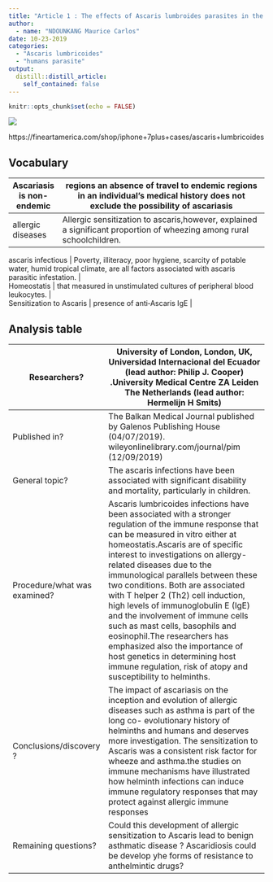 ```yaml
---
title: "Article 1 : The effects of Ascaris lumbroides parasites in the humain"
author:
  - name: "NDOUNKANG Maurice Carlos"
date: 10-23-2019
categories:
  - "Ascaris lumbricoides"
  - "humans parasite"
output:
  distill::distill_article:
    self_contained: false
---
```


```r
knitr::opts_chunk$set(echo = FALSE)
```
![](image/5441031.jpg)

https://fineartamerica.com/shop/iphone+7plus+cases/ascaris+lumbricoides


## Vocabulary

| Ascariasis is non-endemic  |  regions an absence of travel to endemic regions in an individual’s medical history does not exclude the possibility of ascariasis                      |
| -------------------------- | ------------------------------------------------------------------------------------------------------------------------------------------------------- |
| allergic diseases          | Allergic sensitization to ascaris,however, explained a significant proportion of wheezing among rural schoolchildren.                                   |

| ascaris infectious         |  Poverty, illiteracy, poor hygiene, scarcity of potable water, humid  tropical climate, are all  factors associated with ascaris parasitic infestation. |

| Homeostatis                |  that measured in unstimulated cultures of peripheral blood leukocytes.                                                                                 |

| Sensitization to Ascaris   |  presence of anti‐Ascaris IgE                                                                                              |


## Analysis table
                                                                                                                                                                

| Researchers?                 | University of London, London, UK, Universidad Internacional del Ecuador (lead author: Philip J. Cooper) .University Medical Centre ZA Leiden The Netherlands (lead author:  Hermelijn H Smits)                                                                                                                                                                                                                                                                                            |
| ---------------------------- | ------------------------------------------------------------------------------------------------------------------------------------------------------------------------------------------------------------------------------------------------------------------------------------------------------------------------------------------------------------------------------------------------------------------------------------------------------------------------------------------------------------------------------------------------------------------------------------------------------------------------------------------------------- |
| Published in?                | The Balkan Medical Journal published by Galenos Publishing House (04/07/2019). wileyonlinelibrary.com/journal/pim (12/09/2019)                                                                                                                                                                                       |
| General topic?               | The ascaris infections have been associated with significant disability and mortality, particularly in children.                                                                                                                                                                                                                                                                                                                                                   |
| Procedure/what was examined? |   Ascaris lumbricoides infections have been associated with a stronger regulation of the immune response that can be measured in vitro either at homeostatis.Ascaris are of specific interest to investigations on allergy-related diseases due to the immunological parallels between these two conditions. Both are associated with T helper 2 (Th2) cell induction, high levels of immunoglobulin E (IgE) and the involvement of immune cells such as mast cells, basophils and eosinophil.The researchers has emphasized also the importance of host genetics in determining host immune regulation, risk of atopy and susceptibility to helminths.                                                                                                                                                                                                                                                                                                           |
| Conclusions/discovery ?      | The impact of ascariasis on the inception and evolution of allergic diseases such as asthma is part of the long co- evolutionary history of helminths and humans and deserves more investigation. The sensitization to Ascaris  was a consistent risk factor for wheeze and asthma.the studies on immune mechanisms have illustrated how helminth infections can induce immune regulatory responses that may protect against allergic immune responses                                                                                                                                                                                                  |
| Remaining questions?         | Could this development of allergic sensitization to Ascaris lead to benign asthmatic disease ? Ascaridiosis could be develop yhe forms of resistance to anthelmintic drugs?                                                                                                                                                                                                                                                                                                                                                                                                                                                        |


